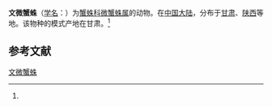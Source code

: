 {{Speciesbox
| name = 文微蟹蛛
| status = 
| status_system = 
| image = 
| genus = Lysiteles
| species = wenensis
| authority = (Song, 1995)<ref name='id14537'>{{cite web| url =http://www.bioinfo.cn/db05/BjdwSpecies.php?action=view&id=14537| title =文微蟹蛛| work =《中国动物物种编目数据库》| publisher =中国科学院微生物研究所| author =中国科学院动物研究所| accessdate =2009-04-28| deadurl =yes| archiveurl =https://web.archive.org/web/20160305063113/http://www.bioinfo.cn/db05/BjdwSpecies.php?action=view&id=14537| archivedate =2016-03-05}}</ref>
}}

'''文微蟹蛛'''（[[学名|学名]]：{{lang|la|''Lysiteles wenensis''}}）为[[蟹蛛科|蟹蛛科]][[微蟹蛛属|微蟹蛛属]]的动物。在[[中国大陆|中国大陆]]，分布于[[甘肃|甘肃]]、[[陕西|陕西]]等地。该物种的模式产地在甘肃。<ref name='id14537'/>

== 参考文献 ==
{{reflist}}

{{Wikispecies|Lysiteles wenensis}}
{{Taxonbar|from=Q3242447}}

[[Category:微蟹蛛属|文微蟹蛛]]


{{蜘蛛小作品}}